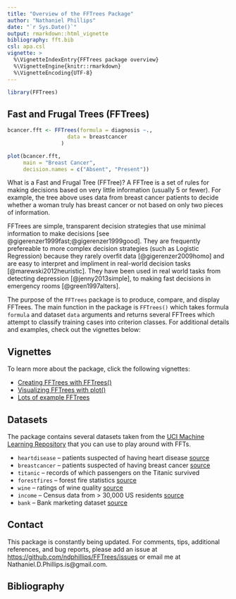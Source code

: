 ```yaml
---
title: "Overview of the FFTrees Package"
author: "Nathaniel Phillips"
date: "`r Sys.Date()`"
output: rmarkdown::html_vignette
bibliography: fft.bib
csl: apa.csl
vignette: >
  %\VignetteIndexEntry{FFTrees package overview}
  %\VignetteEngine{knitr::rmarkdown}
  %\VignetteEncoding{UTF-8}
---
```


```r
library(FFTrees)
```


## Fast and Frugal Trees (FFTrees)

```r
bcancer.fft <- FFTrees(formula = diagnosis ~.,
                   data = breastcancer
                 )

plot(bcancer.fft,
     main = "Breast Cancer",
     decision.names = c("Absent", "Present"))
```

What is a Fast and Frugal Tree (FFTree)? A FFTree is a set of rules for making decisions based on very little information (usually 5 or fewer). For example, the tree above uses data from breast cancer patients to decide whether a woman truly has breast cancer or not based on only two pieces of information.

FFTrees are simple, transparent decision strategies that use minimal information to make decisions [see @gigerenzer1999fast;@gigerenzer1999good]. They are frequently prefereable to more complex decision strategies (such as Logistic Regression) because they rarely overfit data [@gigerenzer2009homo] and are easy to interpret and impliment in real-world decision tasks [@marewski2012heuristic]. They have been used in real world tasks from detecting depression [@jenny2013simple], to making fast decisions in emergency rooms [@green1997alters].

The purpose of the `FFTrees` package is to produce, compare, and display FFTrees. The main function in the package is `FFTrees()` which takes formula `formula` and dataset `data` arguments and returns several FFTrees which attempt to classify training cases into criterion classes. For additional details and examples, check out the vignettes below:

## Vignettes

To learn more about the package, click the following vignettes:

- [Creating FFTrees with FFTrees()](FFTrees_function.html)
- [Visualizing FFTrees with plot()](FFTrees_plot.html)
- [Lots of example FFTrees](FFTrees_examples.html)

## Datasets

The package contains several datasets taken from the [UCI Machine Learning Repository](http://archive.ics.uci.edu/ml/) that you can use to play around with FFTs.

- `heartdisease` -- patients suspected of having heart disease [source](http://archive.ics.uci.edu/ml/datasets/Heart+Disease)
- `breastcancer` -- patients suspected of having breast cancer [source](https://archive.ics.uci.edu/ml/datasets/Breast+Cancer+Wisconsin+(Diagnostic))
- `titanic` -- records of which passengers on the Titanic survived
- `forestfires` -- forest fire statistics [source](http://archive.ics.uci.edu/ml/datasets/Forest+Fires)
- `wine` -- ratings of wine quality [source](http://archive.ics.uci.edu/ml/datasets/Wine)
- `income` -- Census data from > 30,000 US residents [source](http://archive.ics.uci.edu/ml/datasets/Adult)
- `bank` -- Bank marketing dataset [source](http://archive.ics.uci.edu/ml/datasets/Bank+Marketing)

## Contact

This package is constantly being updated. For comments, tips, additional references, and bug reports, please add an issue at [https://github.com/ndphillips/FFTrees/issues](https://github.com/ndphillips/FFTrees/issues) or email me at Nathaniel.D.Phillips.is@gmail.com.

## Bibliography
